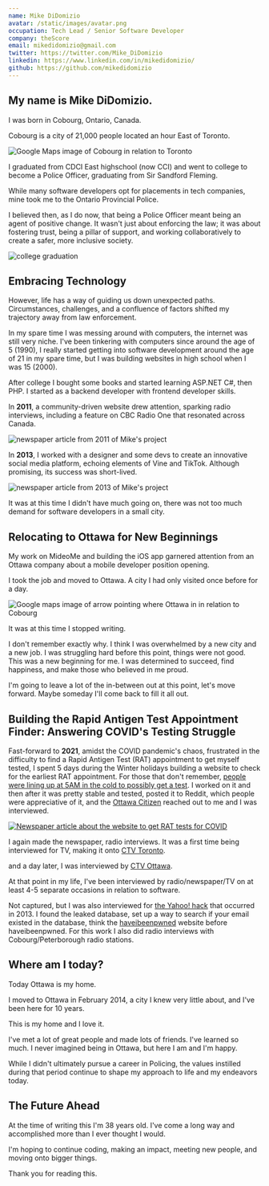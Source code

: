 ```yaml
---
name: Mike DiDomizio
avatar: /static/images/avatar.png
occupation: Tech Lead / Senior Software Developer
company: theScore
email: mikedidomizio@gmail.com
twitter: https://twitter.com/Mike_DiDomizio
linkedin: https://www.linkedin.com/in/mikedidomizio/
github: https://github.com/mikedidomizio
---
```



## My name is Mike DiDomizio.

I was born in Cobourg, Ontario, Canada.

Cobourg is a city of 21,000 people located an hour East of Toronto.

<img alt="Google Maps image of Cobourg in relation to Toronto" src="/static/images/about/Cobourg-besides-Toronto.png"/>

I graduated from CDCI East highschool (now CCI) and went to college to become a Police Officer, graduating from Sir Sandford Fleming.

While many software developers opt for placements in tech companies, mine took me to the Ontario Provincial Police.

I believed then, as I do now, that being a Police Officer meant being an agent of positive change.
It wasn't just about enforcing the law; it was about fostering trust, being a pillar of support, and working
collaboratively to create a safer, more inclusive society.

<img alt="college graduation" src="/static/images/about/graduation.jpg"/>

## Embracing Technology

However, life has a way of guiding us down unexpected paths.
Circumstances, challenges, and a confluence of factors shifted my trajectory away from law enforcement.

In my spare time I was messing around with computers, the internet was still very niche. I've been tinkering with computers
since around the age of 5 (1990), I really started getting into software development around the age of 21 in my spare time,
but I was building websites in high school when I was 15 (2000).

After college I bought some books and started learning ASP.NET C#, then PHP. I started as a backend developer with frontend developer skills.

In **2011**, a community-driven website drew attention, sparking radio interviews,
including a feature on CBC Radio One that resonated across Canada.

<img alt="newspaper article from 2011 of Mike's project" src="/static/images/about/searchNorthumberland-newspaper.webp" />

In **2013**, I worked with a designer and some devs to create an innovative social media platform,
echoing elements of Vine and TikTok. Although promising, its success was short-lived.

<img alt="newspaper article from 2013 of Mike's project" src="/static/images/about/mideome-newspaper.webp" />

It was at this time I didn't have much going on, there was not too much demand for software developers in a small city.

## Relocating to Ottawa for New Beginnings

My work on MideoMe and building the iOS app garnered attention from an Ottawa company about a mobile developer position opening.

I took the job and moved to Ottawa. A city I had only visited once before for a day.

<img alt="Google maps image of arrow pointing where Ottawa in in relation to Cobourg" src="/static/images/about/move-to-Ottawa.webp" />

It was at this time I stopped writing.

I don't remember exactly why. I think I was overwhelmed by a new city and a new job.
I was struggling hard before this point, things were not good.
This was a new beginning for me.
I was determined to succeed, find happiness, and make those who believed in me proud.

I'm going to leave a lot of the in-between out at this point, let's move forward. Maybe someday I'll come back to fill it all out.

## Building the Rapid Antigen Test Appointment Finder: Answering COVID's Testing Struggle

Fast-forward to **2021**, amidst the COVID pandemic's chaos,
frustrated in the difficulty to find a Rapid Antigen Test (RAT) appointment to
get myself tested, I spent 5 days during the Winter holidays building a website to check for
the earliest RAT appointment.
For those that don't remember, [people were lining up at 5AM in the cold to possibly get a test](https://ottawa.ctvnews.ca/hundreds-line-up-for-covid-rapid-tests-in-ottawa-as-ontario-changes-testing-strategy-1.5730043).
I worked on it and then after it was pretty stable and tested, posted it to Reddit, which people were appreciative of it,
and the [Ottawa Citizen](https://ottawacitizen.com/news/local-news/theres-got-to-be-a-better-way-ottawa-software-developer-creates-find-a-rapid-test-tool) reached out to
me and I was interviewed.

[<img alt="Newspaper article about the website to get RAT tests for COVID" src="/static/images/about/covid-testing-ottawa-citizen-headline.webp" />](https://ottawacitizen.com/news/local-news/theres-got-to-be-a-better-way-ottawa-software-developer-creates-find-a-rapid-test-tool)

I again made the newspaper, radio interviews.  It was a first time being interviewed for TV, making it onto [CTV Toronto](https://www.youtube.com/watch?v=JZNTT7g3ytQ).

<YouTube id="JZNTT7g3ytQ" />

and a day later, I was interviewed by [CTV Ottawa](https://www.youtube.com/watch?v=6ofQ82206K8).

<YouTube id="6ofQ82206K8" />

At that point in my life, I've been interviewed by radio/newspaper/TV on at least 4-5 separate occasions in relation to software.

Not captured, but I was also interviewed for [the Yahoo! hack](https://www.nytimes.com/2017/10/03/technology/yahoo-hack-3-billion-users.html) that occurred in 2013.
I found the leaked database, set up a way to search
if your email existed in the database, think the [haveibeenpwned](https://haveibeenpwned.com/) website before haveibeenpwned.
For this work I also did radio interviews with Cobourg/Peterborough radio stations.

## Where am I today?

Today Ottawa is my home.

I moved to Ottawa in February 2014, a city I knew very little about, and I've been here for 10 years.

This is my home and I love it.

I've met a lot of great people and made lots of friends. I've learned so much.
I never imagined being in Ottawa, but here I am and I'm happy.

While I didn't ultimately pursue a career in Policing, the values instilled during that period continue
to shape my approach to life and my endeavors today.

## The Future Ahead

At the time of writing this I'm 38 years old. I've come a long way and accomplished more than I ever thought I would.

I'm hoping to continue coding, making an impact, meeting new people, and moving onto bigger things.

Thank you for reading this.
